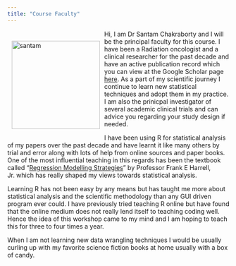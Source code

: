 ```yaml
---
title: "Course Faculty"
---
```


<div>

::: {style="float:left; position:relative;top:0px;padding:10px;"}
![](images/santam.jpg){alt="santam" fig-alt="Image of Dr Santam Chakraborty" fig-align="left" width="200"}
:::

Hi, I am Dr Santam Chakraborty and I will be the principal faculty for this course. I have been a Radiation oncologist and a clinical researcher for the past decade and have an active publication record which you can view at the Google Scholar page [here](https://scholar.google.com/citations?user=R0xhZW4AAAAJ&hl=en "Santam Chakraborty's Google Scholar Page"){target="_blank"}. As a part of my scientific journey I continue to learn new statistical techniques and adopt them in my practice. I am also the prinicpal investigator of several academic clinical trials and can advice you regarding your study design if needed.

I have been using R for statistical analysis of my papers over the past decade and have learnt it like many others by trial and error along with lots of help from online sources and paper books. One of the most influential teaching in this regards has been the textbook called "[Regression Modelling Strategies](https://hbiostat.org/rmsc/ "RMS Book"){target="_blank"}" by Professor Frank E Harrell, Jr. which has really shaped my views towards statistical analysis.

Learning R has not been easy by any means but has taught me more about statistical analysis and the scientific methodology than any GUI driven program ever could. I have previously tried teaching R online but have found that the online medium does not really lend itself to teaching coding well. Hence the idea of this workshop came to my mind and I am hoping to teach this for three to four times a year.

When I am not learning new data wrangling techniques I would be usually curling up with my favorite science fiction books at home usually with a box of candy.

</div>
